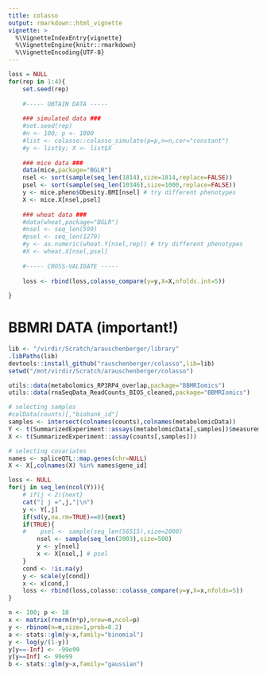 ```yaml
---
title: colasso
output: rmarkdown::html_vignette
vignette: >
  %\VignetteIndexEntry{vignette}
  %\VignetteEngine{knitr::rmarkdown}
  %\VignetteEncoding{UTF-8}
---
```


<!--
https://archive.ics.uci.edu/ml/datasets.html?format=&task=&att=&area=&numAtt=&numIns=&type=&sort=nameUp&view=list

https://en.wikipedia.org/wiki/List_of_datasets_for_machine_learning_research#Microbe
-->


```r
loss = NULL
for(rep in 1:4){
    set.seed(rep)
    
    #----- OBTAIN DATA -----
        
    ### simulated data ###
    #set.seed(rep)
    #n <- 100; p <- 1000
    #list <- colasso::colasso_simulate(p=p,n=n,cor="constant")
    #y <- list$y; X <- list$X
    
    ### mice data ###
    data(mice,package="BGLR")
    nsel <- sort(sample(seq_len(1814),size=1814,replace=FALSE))
    psel <- sort(sample(seq_len(10346),size=1000,replace=FALSE))
    y <- mice.pheno$Obesity.BMI[nsel] # try different phenotypes
    X <- mice.X[nsel,psel]
    
    ### wheat data ###
    #data(wheat,package="BGLR")
    #nsel <- seq_len(599)
    #psel <- seq_len(1279)
    #y <- as.numeric(wheat.Y[nsel,rep]) # try different phenotypes
    #X <- wheat.X[nsel,psel]
    
    #----- CROSS-VALIDATE -----
    
    loss <- rbind(loss,colasso_compare(y=y,X=X,nfolds.int=5))
    
}
```


# BBMRI DATA (important!)

```r
lib <- "/virdir/Scratch/arauschenberger/library"
.libPaths(lib)
devtools::install_github("rauschenberger/colasso",lib=lib)
setwd("/mnt/virdir/Scratch/arauschenberger/colasso")

utils::data(metabolomics_RP3RP4_overlap,package="BBMRIomics")
utils::data(rnaSeqData_ReadCounts_BIOS_cleaned,package="BBMRIomics")

# selecting samples
#colData(counts)[,"biobank_id"]
samples <- intersect(colnames(counts),colnames(metabolomicData))
Y <- t(SummarizedExperiment::assays(metabolomicData[,samples])$measurements)
X <- t(SummarizedExperiment::assay(counts[,samples]))

# selecting covariates
names <- spliceQTL::map.genes(chr=NULL)
X <- X[,colnames(X) %in% names$gene_id]

loss <- NULL
for(j in seq_len(ncol(Y))){
    # if(j < 2){next}
    cat("| j =",j,"|\n")
    y <- Y[,j]
    if(sd(y,na.rm=TRUE)==0){next}
    if(TRUE){
    #    psel <- sample(seq_len(56515),size=2000)
        nsel <- sample(seq_len(2003),size=500)
        y <- y[nsel]
        x <- X[nsel,] # psel
    }
    cond <- !is.na(y)
    y <- scale(y[cond])
    x <- x[cond,]
    loss <- rbind(loss,colasso::colasso_compare(y=y,X=x,nfolds=5))
}


```




```r
n <- 100; p <- 10
x <- matrix(rnorm(n*p),nrow=n,ncol=p)
y <- rbinom(n=n,size=1,prob=0.2)
a <- stats::glm(y~x,family="binomial")
y <- log(y/(1-y))
y[y==-Inf] <- -99e99
y[y==Inf] <- 99e99
b <- stats::glm(y~x,family="gaussian")
```


